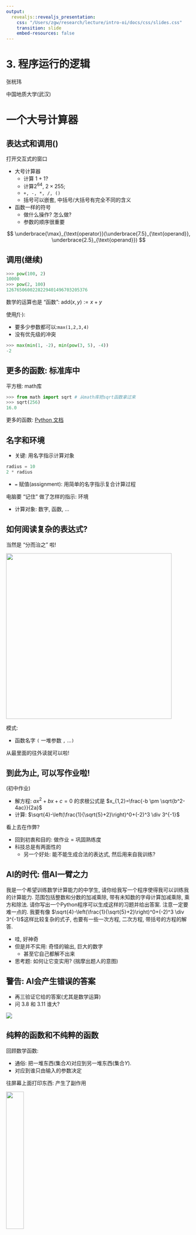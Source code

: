 ```yaml
---
output: 
  revealjs::revealjs_presentation:
    css: "/Users/zgw/research/lecture/intro-oi/docs/css/slides.css"
    transition: slide
    embed-resources: false
---
```


# 3. 程序运行的逻辑 {.center}

::: author-block
张桄玮
:::

::: author-affiliation
中国地质大学(武汉)
:::

# 一个大号计算器 {.center}

## 表达式和调用()

打开交互式的窗口

-   大号计算器
    -   计算 $1+1$?
    -   计算$2^{64}$, $2\times 255$;
    -   `+, -, *, /, ()`
    -   括号可以嵌套, 中括号/大括号有完全不同的含义
-   函数一样的符号
    -   做什么操作? 怎么做?
    -   参数的顺序很重要

$$
\underbrace{\max}_{\text{operator}}(\underbrace{7.5}_{\text{operand}}, \underbrace{2.5}_{\text{operand}})
$$

## 调用(继续)

``` py
>>> pow(100, 2)
10000
>>> pow(2, 100)
1267650600228229401496703205376
```

数学的运算也是 "函数": $\text{add}(x,y):=x+y$

使用$f(\cdot)$:

-   要多少参数都可以:`max(1,2,3,4)`
-   没有优先级的冲突

``` py
>>> max(min(1, -2), min(pow(3, 5), -4))
-2
```

## 更多的函数: 标准库中

平方根: math库

``` py
>>> from math import sqrt # 从math库把sqrt函数拿过来
>>> sqrt(256)
16.0
```

更多的函数: [Python 文档](https://docs.python.org/3/library/index.html)

## 名字和环境

-   关键: 用名字指示计算对象

``` py
radius = 10
2 * radius
```

-   `=` 赋值(assignment): 用简单的名字指示复合计算过程

电脑要 "记住" 做了怎样的指示: 环境

-   计算对象: 数字, 函数, ...

## 如何阅读复杂的表达式?

当然是 "分而治之" 啦!

![](images/exprtree.png){.float-right data-external="1" width="451"}

模式:

-   函数名字 `(` 一堆参数 `,` ...`)`

从最里面的往外读就可以啦!

## 到此为止, 可以写作业啦!

(初中作业)

-   解方程: $ax^2+bx+c=0$ 的求根公式是 $x_{1,2}=\frac{-b \pm \sqrt{b^2-4ac}}{2a}$
-   计算: $\sqrt{4}-\left(\frac{1}{\sqrt{5}+2}\right)^0+(-2)^3 \div 3^{-1}$\

看上去在作弊?

-   回到初衷和目的: 做作业 = 巩固熟练度
-   科技总是有两面性的
    -   另一个好处: 能不能生成合法的表达式, 然后用来自我训练?

## AI的时代: 借AI一臂之力

我是一个希望训练数学计算能力的中学生, 请你给我写一个程序使得我可以训练我的计算能力. 范围包括整数和分数的加减乘除, 带有未知数的字母计算加减乘除, 乘方和除法. 请你写出一个Python程序可以生成这样的习题并给出答案. 注意一定要难一点的. 我要有像 $\sqrt{4}-\left(\frac{1}{\sqrt{5}+2}\right)^0+(-2)^3 \div 3^{-1}$这样比较复杂的式子, 也要有一些一次方程, 二次方程, 带括号的方程的解答.

-   哇, 好神奇
-   但是并不实用: 奇怪的输出, 巨大的数字
    -   甚至它自己都解不出来
-   思考题: 如何让它变实用? (揣摩出题人的意图)

## 警告: AI会产生错误的答案

-   再三验证它给的答案(尤其是数学运算)
-   问 3.8 和 3.11 谁大?

![](images/faulty-llm.png)

## 纯粹的函数和不纯粹的函数

回顾数学函数:

-   通俗: 把一堆东西(集合$X$)对应到另一堆东西(集合$Y$).
-   对应到谁只由输入的参数决定

往屏幕上面打印东西: 产生了副作用

![](images/func-pure.png){.float-right data-external="1" width="31%"}

``` py
print(print(1), print(2))
```

-   会输出什么?

# 定义新函数 {.center}

## 与一般计算器的相同和不同之处

-   数字和算数运算是内置的、"一等公民"
-   可以嵌套, 把基础的运算**组合**起来
-   可以给一个过程一个**名字** (做抽象)

更近一步: 要把一个数$x$**平方**, 就是$x$乘$x$.

. . .

``` py
def square(x):
    return x * x  # 必须要有"缩进"(前面的空格)
```

-   def: definition(定义)
-   return: 经过管道得出来的结果

## 函数定义(暂时)

``` def
def 函数名(传进去的参数, 多个用逗号分隔开):
    return 要得到什么
```

比如求二次函数就再也不用改变量了:

``` py
def solve_quadratic_1(a, b, c):
    return (-b + (b**2-4*a*c)**0.5)/2*a
```

问题

-   并没有检查无解的情况$\Delta=b^2-4ac>?0$ → 控制流语句
-   只能返回第一个解 → 把几个基础数据合成大的

## 问题: 新定义的函数存到哪了?

还是环境里面

``` py
from math import pi
tau = 2 * pi
```

-   要是新定义的函数和旧的函数一个名字咋办?([演示](https://pythontutor.com/render.html#code=f%20%3D%20max%0Amax%20%3D%203%0Aresult%20%3D%20f%282,%203,%204%29%0Amax%281,%202%29&cumulative=false&curInstr=1&heapPrimitives=nevernest&mode=display&origin=opt-frontend.js&py=3&rawInputLstJSON=%5B%5D&textReferences=false))

``` py
f = max
max = 3
result = f(2, 3, 4)
max(1, 2)
```

## 函数里面再调用函数

``` py
def mul(x, y):
    return x * y

def square(x):
    return mul(x, x)

square(30)
```

-   疑惑: "mul"里面没有y啊!([演示](https://pythontutor.com/render.html#code=def%20mul%28x,%20y%29%3A%0A%20%20%20%20return%20x%20*%20y%0A%0Adef%20square%28x%29%3A%0A%20%20%20%20return%20mul%28x,%20x%29%0A%0Asquare%2830%29&cumulative=false&curInstr=0&heapPrimitives=nevernest&mode=display&origin=opt-frontend.js&py=3&rawInputLstJSON=%5B%5D&textReferences=false))

函数的参数只是占位符(虚指)

-   开辟局部的环境, 只在这个函数里面有用
-   把原来的参数名字和值复制到新的帧里面
-   然后开始执行函数的身体, 以这一帧开始

## 查找名字

查找名字: 从近处往远处找第一个对得上的([演示](https://pythontutor.com/render.html#code=from%20operator%20import%20add,%20mul%0Adef%20square%28x%29%3A%0A%20%20%20%20return%20mul%28x,%20x%29%0A%20%20%0Adef%20sum_squares%28x,%20y%29%3A%0A%20%20%20%20return%20add%28square%28x%29,%20square%28y%29%29%0A%20%20%20%20%0Aresult%20%3D%20sum_squares%285,%2012%29&cumulative=false&curInstr=13&heapPrimitives=nevernest&mode=display&origin=opt-frontend.js&py=3&rawInputLstJSON=%5B%5D&textReferences=false))

``` py
from operator import add, mul
def square(x):
    return mul(x, x)
  
def sum_squares(x, y):
    return add(square(x), square(y))
    
result = sum_squares(5, 12)
```

# 控制流 {.center}

## 我们目前只学了三件事

-   把一个东西绑定到一个名字上面: 使用等号`=`
-   函数定义`def ...`
-   函数返回`return`

下一步: 构成 "说明书" – 考虑语句(statement)

-   表达式只要求值就行了
-   语句是被执行的, 不关心返回值
    -   关心的是对于当前环境产生的 "影响"

马上:

-   语句
-   控制流

## 刚刚的程序看着啥样的?

``` py
<header>:
    <statement>
    <statement>
    ...
<separating header>:
    <statement>
    <statement>
    ...
...
```

-   表达式, 返回`return`, 赋值`=`都是语句
-   `def`是一个复合语句: 可以在里面定义新的语句

## 程序的执行

-   要执行一系列的语句, 首先执行第一条语句
-   如果这条语句不修改控制流, 只需要执行下面的语句就行了(如果有的话)

所以就有了刚刚没什么事情从上往下执行的局面...

-   问题: 什么东西会修改控制流?
    -   破坏了从上往下执行?

. . .

-   函数调用!

## 再次回到函数调用 – 更多内容

``` py
def percent_difference(x, y):
    difference = abs(x-y) # 我可以在这里面写更多的语句了!
    return 100 * difference / x
result = percent_difference(40, 50)
```

-   注意这里面`difference`被创建的环境 – 只是在内部!
    -   不会 "污染" 外部的同名的值
-   马上: 更多的语句
    -   只要知道他们怎么~~劫持~~修改控制流就好!

## 做判断: `if`语句

-   如果是红灯, 我就不走了

. . .

``` py
if <expression>:
    <suite>
elif <expression>:
    <suite>
else:
    <suite>
```

-   求一求(`el`)`if`后面的`expression`是不是真的
    -   是真的: 执行后面的`<suite>`, 跳出整个`if`块
    -   是假的: 继续进入下一个`elif`块做判断(另一个机会)
        -   如果已经到了`else`: 直接执行`else`里面的`<suite>` (没救了)

## 例子: 求绝对值

``` py
def absolute_value(x):
    result = None
    if x > 0:
        result = x
    elif x == 0:
        result = 0
    else:
        result = -x
    return result

result = absolute_value(103)
result = absolute_value(-2)
result = absolute_value(0)
```

-   [演示](https://pythontutor.com/render.html#code=def%20absolute_value%28x%29%3A%0A%20%20%20%20result%20%3D%20None%0A%20%20%20%20if%20x%20%3E%200%3A%0A%20%20%20%20%20%20%20%20result%20%3D%20x%0A%20%20%20%20elif%20x%20%3D%3D%200%3A%0A%20%20%20%20%20%20%20%20result%20%3D%200%0A%20%20%20%20else%3A%0A%20%20%20%20%20%20%20%20result%20%3D%20-x%0A%20%20%20%20return%20result%0A%0Aresult%20%3D%20absolute_value%28103%29%0Aresult%20%3D%20absolute_value%28-2%29%0Aresult%20%3D%20absolute_value%280%29&cumulative=false&curInstr=24&heapPrimitives=nevernest&mode=display&origin=opt-frontend.js&py=3&rawInputLstJSON=%5B%5D&textReferences=false)

## 判断真与假

欢迎来到布尔变量的世界!

-   最基础地, 真: `True`; 假: `False`.
-   比较运算符: `> < >= <= == !=`
-   连接: `and or not`

求值过程

-   `<left> and <right>` : 看左边: 如果真, 直接返回右边; 如果假, 返回假
-   `<left> or <right>`: 看左边: 如果真, 返回真; 如果假, 返回右边
-   `not <op>`: 是真返回假; 是假返回真.

## 警告: `if...elif`还是`if...if...`?

-   关键区别: 判定了一个之后就走了, 但是`if...if`判定了之后还会去看下一个

## 循环: 唯一真神

-   上面的好像顶多能判断一下
-   下面的: 解决重复劳动

``` py
while <expression>:
    <suite>
```

while的工作:

-   (1)看一看`while`后面的`<expression>` 的真假性
    -   是真的: 执行一遍`<suite>`, 然后回到第一步
    -   是假的: 继续执行下一条语句

死循环: 比如`while True`

-   按下`Ctrl-C`终止程序的执行

## 警告: 能力越大, 责任越大

-   刚开始经常写出来死循环 → 很正常!
-   调试: 在脑子里想一想哪一点和预期的不一样, 然后改正

例子: 画屏幕的图形(两重循环)

# 数据抽象 {.center}

## 刚才的进度

-   固定多个变量, 以及为他们编写说明书
-   "任意多个变量"...?

分门别类: 内置函数 `type`

## 之一: 列表

基本的元素`list`

-   长度
-   取出第 $i$ 位置的元素

例子: 拿到了全班的成绩单, 90分以上的有几个? ([演示](https://pythontutor.com/render.html#code=def%20count%28s,%20value%29%3A%0A%20%20%20%20total%20%3D%200%0A%20%20%20%20index%20%3D%200%0A%20%20%20%20while%20index%20%3C%20len%28s%29%3A%0A%20%20%20%20%20%20%20%20if%20s%5Bindex%5D%20%3E%3D%20value%3A%0A%20%20%20%20%20%20%20%20%20%20%20%20total%20%3D%20total%20%2B%201%0A%20%20%20%20%20%20%20%20index%20%3D%20index%20%2B%201%0A%20%20%20%20return%20total%0A%0Ascore%3D%5B90,%2095,%2087,%2010,%2099,%2020,%2069,%20100%5D%0Anr_merit%20%3D%20count%28score,%2090%29&cumulative=false&curInstr=13&heapPrimitives=nevernest&mode=display&origin=opt-frontend.js&py=3&rawInputLstJSON=%5B%5D&textReferences=false))

``` py
def count(s, value):
    total = 0
    index = 0
    while index < len(s):
        if s[index] >= value:
            total = total + 1
        index = index + 1
    return total
score=[90, 95, 87, 10, 99, 20, 69, 100]
nr_merit = count(score, 90)
```

## 更多的列表方法

假设`a=[]`

-   `a.append(1)` : 列表`a`, 请你给我追加一个叫`1`的元素
-   ...

## ⚠️可变对象作为参数的时候一定要小心

-   可能在不经意间改变状态([演示](https://pythontutor.com/render.html#code=chinese%20%3D%20%5B'coin',%20'string',%20'myriad'%5D%0Asuits%20%3D%20chinese%0Asuits.pop%28%29%0Asuits.remove%28'string'%29%0Asuits.append%28'cup'%29%0Asuits%5B1%5D%20%3D%20'spade'&cumulative=false&curInstr=0&heapPrimitives=nevernest&mode=display&origin=opt-frontend.js&py=3&rawInputLstJSON=%5B%5D&textReferences=false))
-   我想要复制一份列表怎么办?

``` py
chinese = ['coin', 'string', 'myriad']
suits = chinese
suits.pop()
suits.remove('string')
suits.append('cup')
suits[2] = 'spade'
```

-   没有成功... 共享了一个列表

要复制的话: list(xxx)构造一个新的对象.

## 可迭代的对象

需求: 一个一个地看列表里面的元素

-   可迭代(iteratable)的

``` py
for <name> in <expression>:
    <suite>
```

1.  求一求`<expression>`是个啥(必须是可迭代类型的)
2.  对于每一个里面的元素
    1.  在当前的帧里面把名字`<name>`绑定到当前查看的元素
    2.  执行`<suite>`的过程

-   `range`迭代

## 之二: 字典

字典: 英文到中文

-   抽象: key(英文), value(中文)
-   key → value 会很快

## 之三: 元组(不可变)

-   和列表有点像...

## 之四: 字符串(不可变)

-   用来表示字符...
